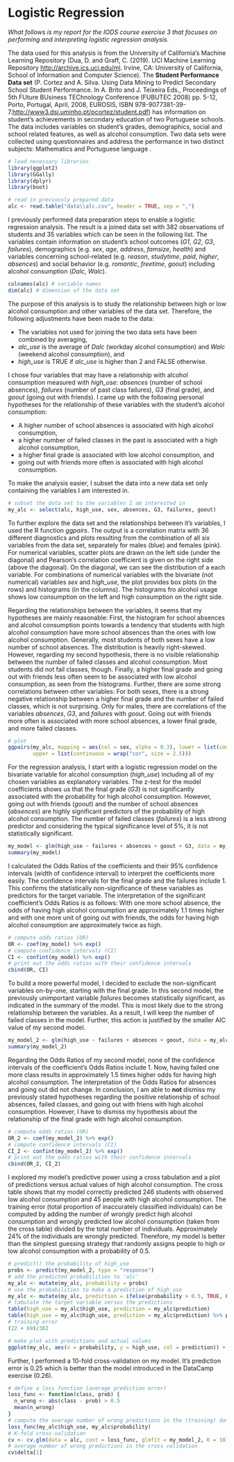 # Logistic Regression

*What follows is my report for the IODS course exercise 3 that focuses on performing and interpreting logistic regression analysis.*

The data used for this analysis is from the University of California's Machine Learning Repository (Dua, D. and Graff, C. (2019). UCI Machine Learning Repository <http://archive.ics.uci.edu/ml>. Irvine, CA: University of California, School of Information and Computer Science). The **Student Performance Data set** (P. Cortez and A. Silva. Using Data Mining to Predict Secondary School Student Performance. In A. Brito and J. Teixeira Eds., Proceedings of 5th FUture BUsiness TEChnology Conference (FUBUTEC 2008) pp. 5-12, Porto, Portugal, April, 2008, EUROSIS, ISBN 978-9077381-39-7.<http://www3.dsi.uminho.pt/pcortez/student.pdf>) has information on student's achievements in secondary education of two Portuguese schools. The data includes variables on student's grades, demographics, social and school related features, as well as alcohol consumption. Two data sets were collected using questionnaires and address the performance in two distinct subjects: Mathematics and Portuguese language . 

```r
# load necessary libraries
library(ggplot2)
library(GGally)
library(dplyr)
library(boot)
```

```r
# read in previously prepared data
alc <- read.table("data\\alc.csv", header = TRUE, sep = ",")
```

I previously performed data preparation steps to enable a logistic regression analysis. The result is a joined data set with 382 observations of students and 35 variables which can be seen in the following list. The variables contain information on student's school outcomes (*G1*, *G2*, *G3*, *failures*), demographics (e.g. *sex*, *age*, *address*, *famsize*, *health*) and variables concerning school-related (e.g. *reason*, *studytime*, *paid*, *higher*, *absences*) and social behavior (e.g. *romantic*, *freetime*, *goout*) including alcohol consumption (*Dalc*, *Walc*).

```r
colnames(alc) # variable names
dim(alc) # dimension of the data set
```
The purpose of this analysis is to study the relationship between high or low alcohol consumption and other variables of the data set. Therefore, the following adjustments have been made to the data:

* The variables not used for joining the two data sets have been combined by averaging,
* *alc_use* is the average of *Dalc* (workday alcohol consumption) and *Walc* (weekend alcohol consumption), and
* *high_use* is TRUE if *alc_use* is higher than 2 and FALSE otherwise.    

I chose four variables that may have a relationship with alcohol consumption measured with *high_use*: *absences* (number of school absences), *failures* (number of past class failures), *G3* (final grade), and *goout* (going out with friends). I came up with the following personal hypotheses for the relationship of these variables with the student's alcohol consumption:

* A higher number of school absences is associated with high alcohol consumption,  
* a higher number of failed classes in the past is associated with a high alcohol consumption,  
* a higher final grade is associated with low alcohol consumption, and
* going out with friends more often is associated with high alcohol consumption.    

To make the analysis easier, I subset the data into a new data set only containing the variables I am interested in.

```r
# subset the data set to the variables I am interested in
my_alc <- select(alc, high_use, sex, absences, G3, failures, goout)
```

To further explore the data set and the relationships between it's variables, I used the R function *ggpairs*. The output is a correlation matrix with 36 different diagnostics and plots resulting from the combination of all six variables from the data set, separately for males (blue) and females (pink). For numerical variables, scatter plots are drawn on the left side (under the diagonal) and Pearson's correlation coefficient is given on the right side (above the diagonal). On the diagonal, we can see the distribution of a each variable. For combinations of numerical variables with the bivariate (not numerical) variables *sex* and *high_use*, the plot provides box plots (in the rows) and histograms (in the columns). The histograms fro alcohol usage shows low consumption on the left and high consumption on the right side.  

Regarding the relationships between the variables, it seems that my hypotheses are mainly reasonable: First, the histogram for school absences and alcohol consumption points towards a tendency that students with high alcohol consumption have more school absences than the ones with low alcohol consumption. Generally, most students of both sexes have a low number of school absences. The distribution is heavily right-skewed. However, regarding my second hypothesis, there is no visible  relationship between the number of failed classes and alcohol consumption. Most students did not fail classes, though. Finally, a higher final grade and going out with friends less often seem to be associated with low alcohol consumption, as seen from the histograms. Further, there are some strong correlations between other variables: For both sexes, there is a strong negative relationship between a higher final grade and the number of failed classes, which is not surprising. Only for males, there are correlations of the variables *absences*, *G3*, and *failures* with *goout*. Going out with friends more often is associated with more school absences, a lower final grade, and more failed classes. 

```r
# plot
ggpairs(my_alc, mapping = aes(col = sex, alpha = 0.3), lower = list(combo = wrap("facethist", bins = 20)),
        upper = list(continuous = wrap("cor", size = 2.5))) 
```

For the regression analysis, I start with a logistic regression model on the bivariate variable for alcohol consumption (*high_use*) including all of my chosen variables as explanatory variables. The z-test for the model coefficients shows us that the final grade (*G3*) is not significantly associated with the probability for high alcohol consumption. However, going out with friends (*goout*) and the number of school absences (*absences*) are highly significant predictors of the probability of high alcohol consumption. The number of failed classes (*failures*) is a less strong predictor and considering the typical significance level of 5%, it is not statistically significant.  

```r
my_model <- glm(high_use ~ failures + absences + goout + G3, data = my_alc, family = "binomial")
summary(my_model)
```
I calculated the Odds Ratios of the coefficients and their 95% confidence intervals (width of confidence interval) to interpret the coefficients more easily. The confidence intervals for the final grade and the failures include 1. This confirms the statistically non-significance of these variables as predictors for the target variable. The interpretation of the significant coefficient's Odds Ratios is as follows: With one more school absence, the odds of having high alcohol consumption are approximately 1.1 times higher and with one more unit of going out with friends, the odds for having high alcohol consumption are approximately twice as high.

```r
# compute odds ratios (OR)
OR <- coef(my_model) %>% exp()
# compute confidence intervals (CI)
CI <- confint(my_model) %>% exp()
# print out the odds ratios with their confidence intervals
cbind(OR, CI)
```
To build a more powerful model, I decided to exclude the non-significant variables on-by-one, starting with the final grade. In this second model, the previously unimportant variable *failures* becomes statistically significant, as indicated in the summary of the model. This is most likely due to the strong relationship between the variables. As a result, I will keep the number of failed classes in the model. Further, this action is justified by the smaller AIC value of my second model. 

```r
my_model_2 <- glm(high_use ~ failures + absences + goout, data = my_alc, family = "binomial")
summary(my_model_2)
```
Regarding the Odds Ratios of my second model, none of the confidence intervals of the coefficient's Odds Ratios include 1. Now, having failed one more class results in approximately 1.5 times higher odds for having high alcohol consumption. The interpretation of the Odds Ratios for absences and going out did not change. In conclusion, I am able to **not** dismiss my previously stated hypotheses regarding the positive relationship of school absences, failed classes, and going out with friens with high alcohol consumption. However, I have to dismiss my hypothesis about the relationship of the final grade with high alcohol consumption.

```r
# compute odds ratios (OR)
OR_2 <- coef(my_model_2) %>% exp()
# compute confidence intervals (CI)
CI_2 <- confint(my_model_2) %>% exp()
# print out the odds ratios with their confidence intervals
cbind(OR_2, CI_2)
```
I explored my model's predictive power using a cross tabulation and a plot of predictions versus actual values of high alcohol consumption. The cross table shows that my model correctly predicted 246 students with observed low alcohol consumption and 45 people with high alcohol consumption. The training error (total proportion of inaccurately classified individuals) can be computed by adding the number of wrongly predict high alcohol consumption and wrongly predicted low alcohol consumption (taken from the cross table) divided by the total number of individuals. Approximately 24% of the individuals are wrongly predicted. Therefore, my model is better than the simplest guessing strategy that randomly assigns people to high or low alcohol consumption with a probability of 0.5.

```r
# predict() the probability of high_use
probs <- predict(my_model_2, type = "response")
# add the predicted probabilities to 'alc'
my_alc <- mutate(my_alc, probability = probs)
# use the probabilities to make a prediction of high_use
my_alc <- mutate(my_alc, prediction = ifelse(probability > 0.5, TRUE, FALSE))
# tabulate the target variable versus the predictions
table(high_use = my_alc$high_use, prediction = my_alc$prediction)
table(high_use = my_alc$high_use, prediction = my_alc$prediction) %>% prop.table %>% addmargins
# training error
(22 + 69)/382
```

```r
# make plot with predictions and actual values
ggplot(my_alc, aes(x = probability, y = high_use, col = prediction)) + geom_point()

```

Further, I performed a 10-fold cross-validation on my model. It's prediction error is 0.25 which is better than the model introduced in the DataCamp exercise (0.26).

```r
# define a loss function (average prediction error)
loss_func <- function(class, prob) {
  n_wrong <- abs(class - prob) > 0.5
  mean(n_wrong)
}
# compute the average number of wrong predictions in the (training) data
loss_func(my_alc$high_use, my_alc$probability)
# K-fold cross-validation
cv <- cv.glm(data = alc, cost = loss_func, glmfit = my_model_2, K = 10)
# average number of wrong predictions in the cross validation
cv$delta[1]
```
